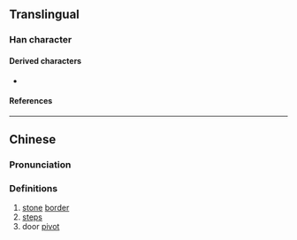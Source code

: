 {{character info}}
==Translingual==

===Han character===
{{Han char|rn=63|rad=戶|as=03|sn=7|four=77217|canj=HSRU,ISRU|ids=⿰户巳(GH),⿰戶巳(TK)}}

====Derived characters====
* {{l|mul|[[焈]], [[𨧒]]}}

====References====
{{Han ref|kx=0415.030|dkj=11703|dj=0759.080|hdz=32258.020|uh=623A}}

----

==Chinese==
{{zh-forms}}

===Pronunciation===
{{zh-pron
|m=shì
|m-s=
|dg=
|c=si6
|c-t=
|g=
|h=pfs=
|j=
|mb=
|md=
|mn=
|mn-t=
|w=
|x=
|mc=y
|oc=y
|cat=n
}}

===Definitions===
{{zh-hanzi}}

# [[stone]] [[border]]
# [[steps]]
# door [[pivot]]